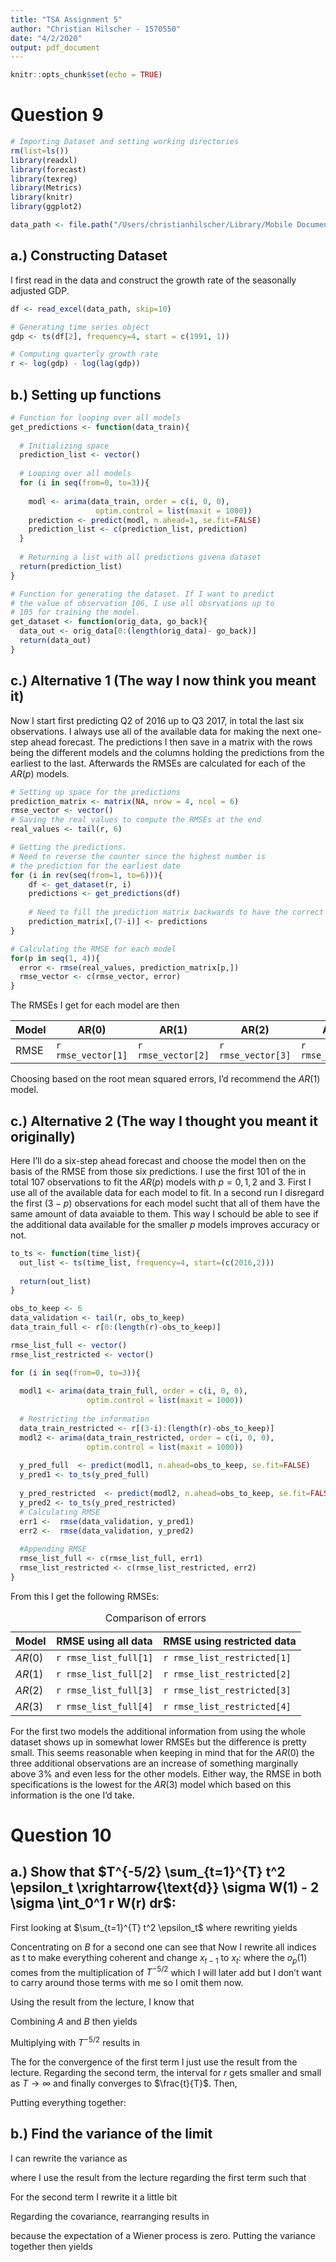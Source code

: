 ```yaml
---
title: "TSA Assignment 5"
author: "Christian Hilscher - 1570550"
date: "4/2/2020"
output: pdf_document
---
```


```r
knitr::opts_chunk$set(echo = TRUE)
```

# Question 9

```r
# Importing Dataset and setting working directories
rm(list=ls())
library(readxl)
library(forecast)
library(texreg)
library(Metrics)
library(knitr)
library(ggplot2)

data_path <- file.path("/Users/christianhilscher/Library/Mobile Documents/com~apple~CloudDocs/UniMA/2nd Semester/Time Series Analysis/Data/GDP_DE_seas_adj_Fed_StLouis.xls")
```

## a.) Constructing Dataset

I first read in the data and construct the growth rate of the seasonally adjusted GDP.
```r
df <- read_excel(data_path, skip=10)

# Generating time series object
gdp <- ts(df[2], frequency=4, start = c(1991, 1))

# Computing quarterly growth rate
r <- log(gdp) - log(lag(gdp))
```


## b.) Setting up functions
```r
# Function for looping over all models
get_predictions <- function(data_train){
  
  # Initializing space
  prediction_list <- vector()
  
  # Looping over all models
  for (i in seq(from=0, to=3)){
  
    modl <- arima(data_train, order = c(i, 0, 0), 
                   optim.control = list(maxit = 1000))
    prediction <- predict(modl, n.ahead=1, se.fit=FALSE)
    prediction_list <- c(prediction_list, prediction)
  }
  
  # Returning a list with all predictions givena dataset
  return(prediction_list)
}

# Function for generating the dataset. If I want to predict 
# the value of observation 106, I use all obsrvations up to
# 105 for training the model.
get_dataset <- function(orig_data, go_back){
  data_out <- orig_data[0:(length(orig_data)- go_back)]
  return(data_out)
}
```
## c.) Alternative 1 (The way I now think you meant it)

Now I start first predicting Q2 of 2016 up to Q3 2017, in total the last six observations. I always use all of the available data for making the next one-step ahead forecast. The predictions I then save in a matrix with the rows being the different models and the columns holding the predictions from the earliest to the last. Afterwards the RMSEs are calculated for each of the $AR(p)$ models.
 
```r
# Setting up space for the predictions
prediction_matrix <- matrix(NA, nrow = 4, ncol = 6)
rmse_vector <- vector()
# Saving the real values to compute the RMSEs at the end
real_values <- tail(r, 6)

# Getting the predictions.
# Need to reverse the counter since the highest number is
# the prediction for the earliest date
for (i in rev(seq(from=1, to=6))){
    df <- get_dataset(r, i)
    predictions <- get_predictions(df)
    
    # Need to fill the prediction matrix backwards to have the correct order
    prediction_matrix[,(7-i)] <- predictions
}

# Calculating the RMSE for each model
for(p in seq(1, 4)){
  error <- rmse(real_values, prediction_matrix[p,])
  rmse_vector <- c(rmse_vector, error)
}

```
The RMSEs I get for each model are then

| Model |        AR(0)       |        AR(1)       |        AR(2)       |        AR(3)       |
|-------|--------------------|--------------------|--------------------|--------------------|
|RMSE   | `r rmse_vector[1]` | `r rmse_vector[2]` | `r rmse_vector[3]` | `r rmse_vector[4]` |

Choosing based on the root mean squared errors, I'd recommend the $AR(1)$ model.


## c.) Alternative 2 (The way I thought you meant it originally)
Here I'll do a six-step ahead forecast and choose the model then on the basis of the RMSE from those six predictions.
I use the first 101 of the in total 107 observations to fit the $AR(p)$ models with $p=0,1,2 \text{ and } 3$. First I use all of the available data for each model to fit. In a second run I disregard the first $(3-p)$ observations for each model sucht that all of them have the same amount of data avaiable to them. This way I schould be able to see if the additional data available for the smaller $p$ models improves accuracy or not.
```r
to_ts <- function(time_list){
  out_list <- ts(time_list, frequency=4, start=(c(2016,2)))
  
  return(out_list)
}
```

```r
obs_to_keep <- 6
data_validation <- tail(r, obs_to_keep)
data_train_full <- r[0:(length(r)-obs_to_keep)]

rmse_list_full <- vector()
rmse_list_restricted <- vector()

for (i in seq(from=0, to=3)){
  
  modl1 <- arima(data_train_full, order = c(i, 0, 0), 
                 optim.control = list(maxit = 1000))
  
  # Restricting the information
  data_train_restricted <- r[(3-i):(length(r)-obs_to_keep)]
  modl2 <- arima(data_train_restricted, order = c(i, 0, 0), 
                 optim.control = list(maxit = 1000))
  
  y_pred_full  <- predict(modl1, n.ahead=obs_to_keep, se.fit=FALSE)
  y_pred1 <- to_ts(y_pred_full)
  
  y_pred_restricted  <- predict(modl2, n.ahead=obs_to_keep, se.fit=FALSE)
  y_pred2 <- to_ts(y_pred_restricted)
  # Calculating RMSE
  err1 <-  rmse(data_validation, y_pred1)
  err2 <-  rmse(data_validation, y_pred2)
  
  #Appending RMSE
  rmse_list_full <- c(rmse_list_full, err1)
  rmse_list_restricted <- c(rmse_list_restricted, err2)
}
```

From this I get the following RMSEs:

| Model | RMSE using all data   | RMSE using restricted data |
|-------|-----------------------|----------------------------|
|$AR(0)$| `r rmse_list_full[1]` | `r rmse_list_restricted[1]`|
|$AR(1)$| `r rmse_list_full[2]` | `r rmse_list_restricted[2]`|
|$AR(2)$| `r rmse_list_full[3]` | `r rmse_list_restricted[3]`|
|$AR(3)$| `r rmse_list_full[4]` | `r rmse_list_restricted[4]`|
 : Comparison of errors
 
 For the first two models the additional information from using the whole dataset shows up in somewhat lower RMSEs but the difference is pretty small. This seems reasonable when keeping in mind that for the $AR(0)$ the three additional observations are an increase of something marginally above 3\% and even less for the other models. \newline
 Either way, the RMSE in both specifications is the lowest for the $AR(3)$ model which based on this information is the one I'd take.

# Question 10



## a.) Show that $T^{-5/2} \sum_{t=1}^{T} t^2 \epsilon_t \xrightarrow{\text{d}} \sigma W(1) - 2 \sigma \int_0^1 r W(r) dr$:


 First looking at $\sum_{t=1}^{T} t^2 \epsilon_t$ where rewriting yields
 
 \begin{align*}
     \sum_{t=1}^{T} t^2 \epsilon_t &= \sum_{t=1}^{T} \left ( \sum_{s=1}^t \right ) t \epsilon_t \\
     &= \sum_{s=1}^{T} \left ( \sum_{t=1}^T t \epsilon_t - \sum_{t=1}^{s-1} t \epsilon_t  \right) \\
     &= \underbrace{T \left (\sum_{t=1}^T t \epsilon_t \right )}_{= A} - \underbrace{\sum_{s=1}^{T} \left ( \sum_{t=1}^{s-1} t \epsilon_t \right ) }_{= B}
 \end{align*}
 
 Concentrating on $B$ for a second one can see that
 \begin{align*}
     \sum_{s=1}^{T} \sum_{t=1}^{s-1} t \epsilon_t &= \sum_{s=1}^{T} \sum_{t=1}^{s-1} \sum_{p=1}^t \epsilon_t \\
     &= \sum_{s=1}^{T} \sum_{p=1}^{s-1} \sum_{t=p}^{s-1} \epsilon_t \\
     &= \sum_{s=1}^{T} \sum_{p=1}^{s-1} \left ( \sum_{t=1}^{s-1} \epsilon_t - \sum_{t=1}^{p-1} \epsilon_t \right ) \\
     &= \sum_{s=1}^{T} \sum_{p=1}^{s-1} x_{s-1} - \sum_{s=1}^{T} \sum_{p=1}^{s-1} x_{p-1} \\
     &= \sum_{s=1}^{T} (s-1) x_{s-1}  - \sum_{s=1}^{T} \left ( \sum_{p=1}^{T} x_{p-1} - \sum_{p=s}^{T} x_{p-1} \right ) \\
     &= \sum_{s=1}^{T} s x_{s-1} - \sum_{s=1}^{T} x_{s-1} - T \sum_{p=1}^{T} x_{p-1} + \sum_{s=1}^{T} \sum_{p=s}^{T} x_{p-1} \\
     &= \sum_{s=1}^{T} s x_{s-1} - \sum_{s=1}^{T} x_{s-1} - T \sum_{p=1}^{T} x_{p-1} + \sum_{s=1}^{T} s x_{s-1}
 \end{align*}
  Now I rewrite all indices as t to make everything coherent and change $x_{t-1}$ to $x_t$:
\begin{align*}
    &\sum_{t=1}^{T} x_{t-1} = \sum_{t=1}^{T} x_{t} - T(x_0 + x_T) = \sum_{t=1}^{T} x_{t} + o_p(1) \\
    &\text{and hence} \\
    &B = 2 \sum_{t=1}^{T} t x_{t} - \sum_{t=1}^{T} x_{t} - T \sum_{t=1}^{T} x_{t}
\end{align*}
where the $o_p(1)$ comes from the multiplication of $T^{-5/2}$ which I will later add but I don't want to carry around those terms with me so I omit them now.

Using the result from the lecture, I know that

\begin{align*}
    A &= T \left (\sum_{t=1}^T t \epsilon_t \right ) \\
    &= T \left ( T \sum_{t=1}^T \epsilon_t - \sum_{t=1}^T x_t \right )
\end{align*}

Combining $A$ and $B$ then yields

\begin{align*}
    A-B &= T^2 \sum_{t=1}^T \epsilon_t - T \sum_{t=1}^T x_t - 2 \sum_{t=1}^{T} t x_{t} + \sum_{t=1}^{T} x_{t} + T \sum_{t=1}^{T} x_{t} \\
    &= T^2 \sum_{t=1}^T \epsilon_t - 2 \sum_{t=1}^{T} t x_{t} + \sum_{t=1}^{T} x_{t}
\end{align*}
  
 Multiplying with $T^{-5/2}$ results in
 
 \begin{align*}
     T^{-5/2} (A-B) &= T^{-1/2} \sum_{t=1}^T \epsilon_t - 2 (T^{-3/2}) \sum_{t=1}^T \frac{t}{T} x_{t} + T^{-5/2} \sum_{t=1}^{T} x_{t} \\
     &=  \underbrace{T^{-1/2} \sum_{t=1}^T \epsilon_t}_{\Lambda} - \underbrace{2 (T^{-3/2}) \sum_{t=1}^T \frac{t}{T} x_{t}}_{\Phi} + o_p(1)
 \end{align*}
The for the convergence of the first term I just use the result from the lecture. Regarding the second term, the interval for $r$ gets smaller and small as $T \to \infty$ and finally converges to $\frac{t}{T}$. Then,

\begin{align*}
    \Lambda \xrightarrow{d} \sigma W(1) \quad \text{and} \quad \Phi \xrightarrow{d} 2 \int_0^1 \sigma r W(r) dr \\
\end{align*}
Putting everything together:
\begin{align*}
    T^{-5/2} \sum_{t=1}^{T} t^2 \epsilon_t \quad = \quad T^{-5/2} (A-B) \quad \xrightarrow{d} \quad \sigma W(1) - 2 \int_0^1 \sigma r W(r) dr
\end{align*}

## b.) Find the variance of the limit

I can rewrite the variance as 

\begin{align*}
    var \left (\sigma W(1) - 2 \int_0^1 \sigma r W(r) dr \right ) =& var \left( \sigma W(1) \right) \\
    +& var \left( 2 \int_0^1 \sigma r W(r) dr \right) \\
    -& 2 cov \left(\sigma W(1), 2 \int_0^1 \sigma r W(r) dr \right)
\end{align*}
where I use the result from the lecture regarding the first term such that 
\begin{align*}
    var \left( \sigma W(1) \right) = \frac{1}{3} \sigma^2
\end{align*}

For the second term I rewrite it a little bit

\begin{align*}
    var \left( 2 \int_0^1 \sigma r W(r) dr \right) &= 4 \sigma^2 var \left( \int_0^1 r W(r) dr \right) \\
    &= 4 \sigma^2 var \left( \int_0^1 (1-r^2) dW(r) \right) \\
    &= 4 \sigma^2 \int_0^1 (1-r^2)^2 dr \\
    &= 4 \sigma^2 \left [r - \frac{2}{3}r^3 + \frac{1}{5}r^5 \right]^1_0 \\
    &= 4 \sigma^2 \frac{8}{15}
\end{align*}

Regarding the covariance, rearranging results in

\begin{align*}
    cov \left(\sigma W(1), 2 \int_0^1 \sigma r W(r) dr \right) &= E \left[ 2 \sigma^2 W(1) \int_0^1 r W(r) dr \right] - \sigma \underbrace{E \left[ W(1) \right]}_{= 0} E \left[ 2 \sigma \int_0^1 r W(r) dr \right] \\
    &= 2 \sigma^2  E \left[W(1) \int_0^1 (1-r^2) dW(r) \right] \\
    &= 2 \sigma^2  E \left[W(1) \left[ (r- \frac{1}{3} r^3) \right]^1_0 \right] \\
    &= \frac{1}{3} \sigma^2 E \left[ W(1) \right] = 0
\end{align*}

because the expectation of a Wiener process is zero. Putting the variance together then yields
\begin{align*}
    var \left (\sigma W(1) - 2 \int_0^1 \sigma r W(r) dr \right ) = \frac{1}{3} \sigma^2 + \frac{32}{15} \sigma^2 = \frac{37}{15} \sigma^2
\end{align*}

























